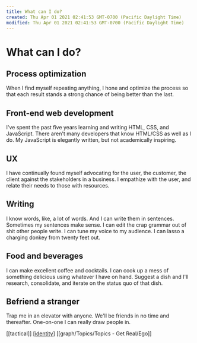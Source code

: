 ```yaml
---
title: What can I do?
created: Thu Apr 01 2021 02:41:53 GMT-0700 (Pacific Daylight Time)
modified: Thu Apr 01 2021 02:41:53 GMT-0700 (Pacific Daylight Time)
---
```

# What can I do?

## Process optimization

When I find myself repeating anything, I hone and optimize the process so that each result stands a strong chance of being better than the last.

## Front-end web development

I've spent the past five years learning and writing HTML, CSS, and JavaScript. There aren't many developers that know HTML/CSS as well as I do. My JavaScript is elegantly written, but not academically inspiring.

## UX

I have continually found myself advocating for the user, the customer, the client against the stakeholders in a business. I empathize with the user, and relate their needs to those with resources.

## Writing

I know words, like, a lot of words. And I can write them in sentences. Sometimes my sentences make sense. I can edit the crap grammar out of shit other people write. I can tune my voice to my audience. I can lasso a charging donkey from twenty feet out.

## Food and beverages

I can make excellent coffee and cocktails. I can cook up a mess of something delicious using whatever I have on hand. Suggest a dish and I'll research, consolidate, and iterate on the status quo of that dish.

## Befriend a stranger

Trap me in an elevator with anyone. We'll be friends in no time and thereafter. One-on-one I can really draw people in.

[[tactical]] [[identity]] [[graph/Topics/Topics - Get Real/Ego]]

[//begin]: # "Autogenerated link references for markdown compatibility"
[identity]: ../../areas/get-real/identity "identity"
[//end]: # "Autogenerated link references"